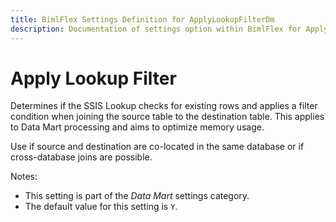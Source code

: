 ---
title: BimlFlex Settings Definition for ApplyLookupFilterDm
description: Documentation of settings option within BimlFlex for ApplyLookupFilterDm
---
<head>
  <meta name="varigenceProduct" content="BimlFlex"></meta>
  <meta name="varigenceArticleType" content="Reference"></meta>
</head>


# Apply Lookup Filter

Determines if the SSIS Lookup checks for existing rows and applies a filter condition when joining the source table to the destination table. This applies to Data Mart processing and aims to optimize memory usage.

Use if source and destination are co-located in the same database or if cross-database joins are possible.

Notes:

* This setting is part of the *Data Mart* settings category.
* The default value for this setting is `Y`.
